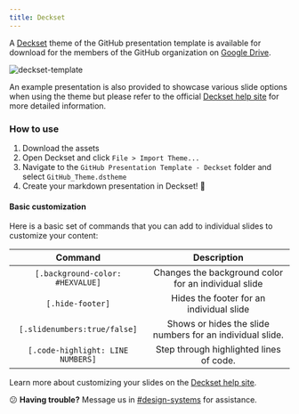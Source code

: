 ```yaml
---
title: Deckset
---
```


A [Deckset](https://www.deckset.com/) theme of the GitHub presentation template is available for download for the members of the GitHub organization on [Google Drive](https://drive.google.com/open?id=1PDKiK_hOJja6ZBQiTHy37JD8S4Buzwz7).

![deckset-template](https://user-images.githubusercontent.com/10384315/77022093-e8f12880-6945-11ea-92f9-623556fa6488.png)

An example presentation is also provided to showcase various slide options when using the theme but please refer to the official [Deckset help site](https://docs.decksetapp.com/English.lproj/getting-started.html) for more detailed information.

### How to use

1. Download the assets
2. Open Deckset and click `File > Import Theme...`
3. Navigate to the `GitHub Presentation Template - Deckset` folder and select `GitHub_Theme.dstheme`
4. Create your markdown presentation in Deckset! 🎉

#### Basic customization

Here is a basic set of commands that you can add to individual slides to customize your content:

|              Command              |                        Description                        |
| :-------------------------------: | :-------------------------------------------------------: |
| `[.background-color: #HEXVALUE]`  |   Changes the background color for an individual slide    |
|         `[.hide-footer]`          |         Hides the footer for an individual slide          |
|   `[.slidenumbers:true/false]`    | Shows or hides the slide numbers for an individual slide. |
| `[.code-highlight: LINE NUMBERS]` |          Step through highlighted lines of code.          |

Learn more about customizing your slides on the [Deckset help site](https://docs.decksetapp.com/English.lproj/getting-started.html).

<Note>


😕 **Having trouble?** Message us in [#design-systems](https://github.slack.com/messages/C0ZCGGGJ2) for assistance.

</Note>

